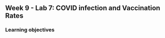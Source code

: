 ## Week 9 - Lab 7:  COVID infection and Vaccination Rates

\setstretch{1}

### Learning objectives

